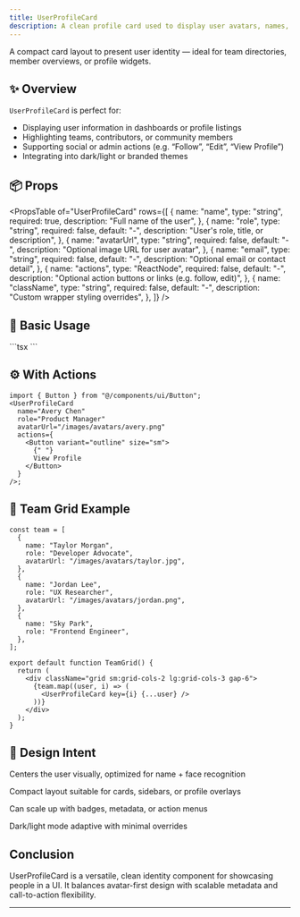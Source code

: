 ```yaml
---
title: UserProfileCard
description: A clean profile card used to display user avatars, names, roles, and optional metadata or actions.
---
```



A compact card layout to present user identity — ideal for team directories, member overviews, or profile widgets.

<Divider />

## ✨ Overview

`UserProfileCard` is perfect for:

- Displaying user information in dashboards or profile listings
- Highlighting teams, contributors, or community members
- Supporting social or admin actions (e.g. “Follow”, “Edit”, “View Profile”)
- Integrating into dark/light or branded themes

<Divider />

## 📦 Props

<PropsTable
  of="UserProfileCard"
  rows={[
    {
      name: "name",
      type: "string",
      required: true,
      description: "Full name of the user",
    },
    {
      name: "role",
      type: "string",
      required: false,
      default: "-",
      description: "User's role, title, or description",
    },
    {
      name: "avatarUrl",
      type: "string",
      required: false,
      default: "-",
      description: "Optional image URL for user avatar",
    },
    {
      name: "email",
      type: "string",
      required: false,
      default: "-",
      description: "Optional email or contact detail",
    },
    {
      name: "actions",
      type: "ReactNode",
      required: false,
      default: "-",
      description: "Optional action buttons or links (e.g. follow, edit)",
    },
    {
      name: "className",
      type: "string",
      required: false,
      default: "-",
      description: "Custom wrapper styling overrides",
    },
  ]}
/>

<Divider />

## 🚀 Basic Usage

<CodeBlockWrapper language="tsx">
  ```tsx
  <UserProfileCard
    name="Taylor Morgan"
    role="Full Stack Developer"
    avatarUrl="/images/avatars/taylor.jpg"
  />
```

</CodeBlockWrapper> <Divider />

## ⚙️ With Actions

<CodeBlockWrapper language="tsx">

```tsx
import { Button } from "@/components/ui/Button";
<UserProfileCard
  name="Avery Chen"
  role="Product Manager"
  avatarUrl="/images/avatars/avery.png"
  actions={
    <Button variant="outline" size="sm">
      {" "}
      View Profile
    </Button>
  }
/>;
```

</CodeBlockWrapper>

<Divider />

## 👥 Team Grid Example

<CodeBlockWrapper language="tsx">

```tsx
const team = [
  {
    name: "Taylor Morgan",
    role: "Developer Advocate",
    avatarUrl: "/images/avatars/taylor.jpg",
  },
  {
    name: "Jordan Lee",
    role: "UX Researcher",
    avatarUrl: "/images/avatars/jordan.png",
  },
  {
    name: "Sky Park",
    role: "Frontend Engineer",
  },
];

export default function TeamGrid() {
  return (
    <div className="grid sm:grid-cols-2 lg:grid-cols-3 gap-6">
      {team.map((user, i) => (
        <UserProfileCard key={i} {...user} />
      ))}
    </div>
  );
}
```

</CodeBlockWrapper> <Divider />
## 🧠 Design Intent
Centers the user visually, optimized for name + face recognition

Compact layout suitable for cards, sidebars, or profile overlays

Can scale up with badges, metadata, or action menus

Dark/light mode adaptive with minimal overrides

<Divider />

## Conclusion

UserProfileCard is a versatile, clean identity component for showcasing
people in a UI. It balances avatar-first design with scalable metadata and call-to-action
flexibility.

---
